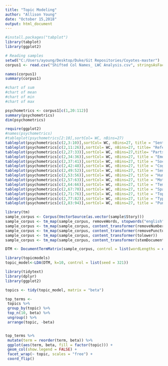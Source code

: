 ```yaml
---
title: "Topic Modeling"
author: "Allison Young"
date: "October 15,2018"
output: html_document
---
```


```r
#install.packages("tabplot")
library(tabplot)
library(ggplot2)
```


```r
# Reading samples
setwd("C:/Users/ayoung/Desktop/Duke/Git Repositories/Coyotes-master")
corpus1 <- read.csv("Shifted Col Names_ LWC Analysis.csv", stringsAsFactors = FALSE)

names(corpus1)
summary(corpus1)

#chart of sum
#chart of mean
#chart of min 
#chart of max

psychometrics <- corpus1[c(1,20:112)]
summary(psychometrics)
dim(psychometrics)

require(ggplot2)
#names(psychometrics)
#tableplot(psychometrics[2:10],sortCol= WC, nBins=27)
tableplot(psychometrics[c(2,3:10)],sortCol= WC, nBins=27, title = "Sentiment Values") #  sentiment values
tableplot(psychometrics[c(2,11:26)],sortCol= WC, nBins=27, title= "References") # refrences (numbers, etc)
tableplot(psychometrics[c(2,27:33)],sortCol= WC, nBins=27,title= "Parts of Speech") #parts of speech
tableplot(psychometrics[c(2,34:36)],sortCol= WC, nBins=27, title = "Emotions") # emotions
tableplot(psychometrics[c(2,37:41)],sortCol= WC, nBins=27, title = "Social") # social
tableplot(psychometrics[c(2,42:48)],sortCol= WC, nBins=27, title = "Cognitive") # cognitive
tableplot(psychometrics[c(2,49:52)],sortCol= WC, nBins=27, title = "Senses") # senses
tableplot(psychometrics[c(2,53:56)],sortCol= WC, nBins=27, title = "Human Body") # body
tableplot(psychometrics[c(2,57:63)],sortCol= WC, nBins=27, title = "Motivation") # motivation
tableplot(psychometrics[c(2,64:66)],sortCol= WC, nBins=27, title = "Temporal Focus") # temporal focus
tableplot(psychometrics[c(2,67:70)],sortCol= WC, nBins=27, title = "Space/Time Ref") # referential
tableplot(psychometrics[c(2,71:76)],sortCol= WC, nBins=27, title = "Topics of Life") # life topics
tableplot(psychometrics[c(2,77:82)],sortCol= WC, nBins=27, title = "Types of Language") # types of lang
tableplot(psychometrics[c(2,83:94)],sortCol= WC, nBins=27, title = "Punctuation") # punctuation

```



```r
library(tm)
sample_corpus <- Corpus(VectorSource(as.vector(sample$Story)))
sample_corpus <- tm_map(sample_corpus, removeWords, stopwords("english"))
sample_corpus <- tm_map(sample_corpus, content_transformer(removeNumbers))
sample_corpus <- tm_map(sample_corpus, content_transformer(removePunctuation))
sample_corpus <- tm_map(sample_corpus, content_transformer(tolower))
sample_corpus <- tm_map(sample_corpus, content_transformer(stemDocument), language = "english")

DTM <- DocumentTermMatrix(sample_corpus, control = list(wordLengths = c(2, Inf)))

library(topicmodels)
topic_model<-LDA(DTM, k=10, control = list(seed = 321))

library(tidytext)
library(dplyr)
library(ggplot2)

topics <- tidy(topic_model, matrix = "beta")

top_terms <-
 topics %>%
 group_by(topic) %>%
 top_n(10, beta) %>%
 ungroup() %>%
 arrange(topic, -beta)


top_terms %>%
 mutate(term = reorder(term, beta)) %>%
 ggplot(aes(term, beta, fill = factor(topic))) +
 geom_col(show.legend = FALSE) +
 facet_wrap(~ topic, scales = "free") +
 coord_flip()
```

